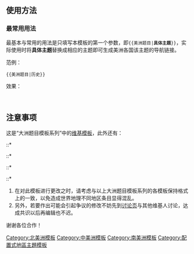 <includeonly><!-- 在這裡加入模板的保護標識 --></includeonly><noinclude>{{template doc page viewed directly}}</noinclude>
== 使用方法 ==
=== 最常用用法 ===
最基本与常用的用法是只填写本模板的第一个参数，即<code><nowiki>{{美洲题目|</nowiki>'''具体主题'''<nowiki>}}</nowiki></code>，实际使用时将'''具体主题'''替换成相应的主题即可生成美洲各国该主题的导航链接。
;范例：
 <code><nowiki>{{美洲题目|历史}}</nowiki></code>
;效果：
{{美洲题目|历史}}<br />

==注意事项==
这是“大洲题目模板系列”中的[[Help:模板|维基模板]]，此外还有：
::*{{tl|大洋洲题目}}
::*{{tl|非洲题目}}
::*{{tl|亚洲题目}}
::*{{tl|欧洲题目}}
#在对此模板进行更改之时，请考虑与以上大洲题目模板系列的各模板保持格式上的一致，以免造成世界地理不同地区条目显得混乱。
#另外，若要作出可能会引起争议的修改不妨先到[[Template talk:美洲题目|讨论页]]与其他维基人讨论，达成共识以后再编辑也不迟。
谢谢各位合作！


<includeonly>
[[Category:北美洲模板]]
[[Category:中美洲模板]]
[[Category:南美洲模板]]
[[Category:配置式地區主題模板]]
</includeonly>